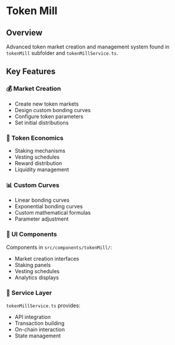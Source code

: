 # Token Mill

## Overview
Advanced token market creation and management system found in `tokenMill` subfolder and `tokenMillService.ts`.

## Key Features

### 💰 Market Creation
- Create new token markets
- Design custom bonding curves
- Configure token parameters
- Set initial distributions

### 🏦 Token Economics
- Staking mechanisms
- Vesting schedules
- Reward distribution
- Liquidity management

### 📊 Custom Curves
- Linear bonding curves
- Exponential bonding curves
- Custom mathematical formulas
- Parameter adjustment

### 📱 UI Components
Components in `src/components/tokenMill/`:
- Market creation interfaces
- Staking panels
- Vesting schedules
- Analytics displays

### 🔧 Service Layer
`tokenMillService.ts` provides:
- API integration
- Transaction building
- On-chain interaction
- State management